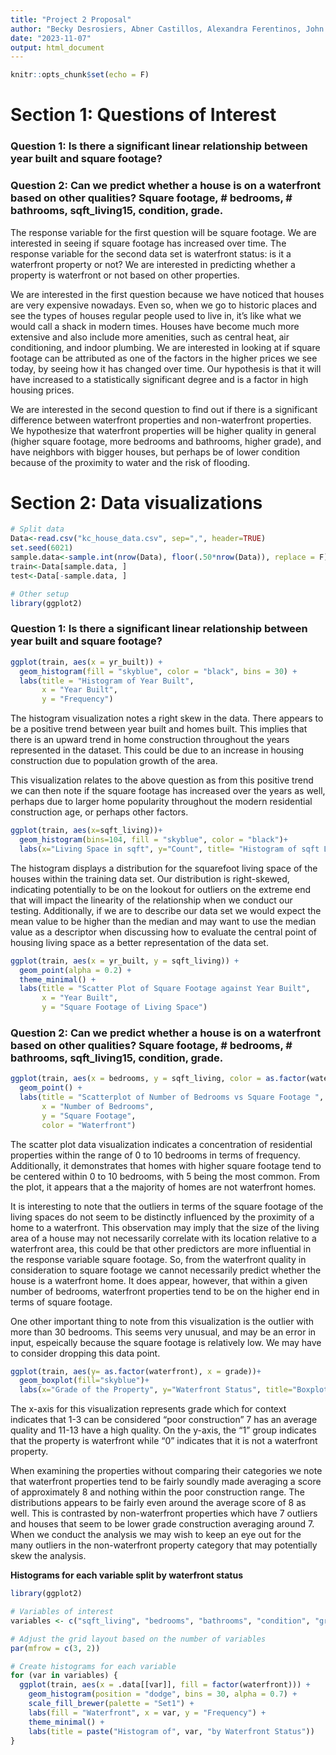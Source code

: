 ```yaml
---
title: "Project 2 Proposal"
author: "Becky Desrosiers, Abner Castillos, Alexandra Ferentinos, John Le"
date: "2023-11-07"
output: html_document
---
```


```r
knitr::opts_chunk$set(echo = F)
```



# Section 1: Questions of Interest

### Question 1: Is there a significant linear relationship between year built and square footage?

### Question 2: Can we predict whether a house is on a waterfront based on other qualities? Square footage, # bedrooms, # bathrooms, sqft_living15, condition, grade.


The response variable for the first question will be square footage. We are interested in seeing if square footage has increased over time. The response variable for the second data set is waterfront status: is it a waterfront property or not? We are interested in predicting whether a property is waterfront or not based on other properties.


We are interested in the first question because we have noticed that houses are very expensive nowadays. Even so, when we go to historic places and see the types of houses regular people used to live in, it's like what we would call a shack in modern times. Houses have become much more extensive and also include more amenities, such as central heat, air conditioning, and indoor plumbing. We are interested in looking at if square footage can be attributed as one of the factors in the higher prices we see today, by seeing how it has changed over time. Our hypothesis is that it will have increased to a statistically significant degree and is a factor in high housing prices.


We are interested in the second question to find out if there is a significant difference between waterfront properties and non-waterfront properties. We hypothesize that waterfront properties will be higher quality in general (higher square footage, more bedrooms and bathrooms, higher grade), and have neighbors with bigger houses, but perhaps be of lower condition because of the proximity to water and the risk of flooding.

 

# Section 2: Data visualizations 

```r
# Split data
Data<-read.csv("kc_house_data.csv", sep=",", header=TRUE)
set.seed(6021)
sample.data<-sample.int(nrow(Data), floor(.50*nrow(Data)), replace = F)
train<-Data[sample.data, ]
test<-Data[-sample.data, ]

# Other setup
library(ggplot2)
```


### Question 1: Is there a significant linear relationship between year built and square footage?


```r
ggplot(train, aes(x = yr_built)) +
  geom_histogram(fill = "skyblue", color = "black", bins = 30) +
  labs(title = "Histogram of Year Built",
       x = "Year Built",
       y = "Frequency")
```

The histogram visualization notes a right skew in the data. There appears to be a positive trend between year built and homes built. This implies that there is an upward trend in home construction throughout the years represented in the dataset. This could be due to an increase in housing construction due to population growth of the area.

This visualization relates to the above question as from this positive trend we can then note if the square footage has increased over the years as well, perhaps due to larger home popularity throughout the modern residential construction age, or perhaps other factors.




```r
ggplot(train, aes(x=sqft_living))+
  geom_histogram(bins=104, fill = "skyblue", color = "black")+
  labs(x="Living Space in sqft", y="Count", title= "Histogram of sqft Living Space")
```


The histogram  displays a distribution for the squarefoot living space of the houses within the training data set. Our distribution is right-skewed, indicating potentially to be on the lookout for outliers on the extreme end that will impact the linearity of the relationship when we conduct our testing. Additionally, if we are to describe our data set we would expect the mean value to be higher than the median and may want to use the median value as a descriptor when discussing how to evaluate the central point of housing living space as a better representation of the data set.



```r
ggplot(train, aes(x = yr_built, y = sqft_living)) +
  geom_point(alpha = 0.2) + 
  theme_minimal() +
  labs(title = "Scatter Plot of Square Footage against Year Built",
       x = "Year Built",
       y = "Square Footage of Living Space")

```




### Question 2: Can we predict whether a house is on a waterfront based on other qualities? Square footage, # bedrooms, # bathrooms, sqft_living15, condition, grade.



```r
ggplot(train, aes(x = bedrooms, y = sqft_living, color = as.factor(waterfront))) +
  geom_point() +
  labs(title = "Scatterplot of Number of Bedrooms vs Square Footage ",
       x = "Number of Bedrooms",
       y = "Square Footage",
       color = "Waterfront")
```


The scatter plot data visualization indicates a concentration of residential properties within the range of 0 to 10 bedrooms in terms of frequency. Additionally, it demonstrates that homes with higher square footage tend to be centered within 0 to 10 bedrooms, with 5 being the most common. From the plot, it appears that a the majority of homes are not waterfront homes. 

It is interesting to note that the outliers in terms of the square footage of the living spaces do not seem to be distinctly influenced by the proximity of a home to a waterfront. This observation may imply that the size of the living area of a house may not necessarily correlate with its location relative to a waterfront area, this could be that other predictors are more influential in the response variable square footage. So, from the waterfront quality in consideration to square footage we cannot necessarily predict whether the house is a waterfront home. It does appear, however, that within a given number of bedrooms, waterfront properties tend to be on the higher end in terms of square footage.

One other important thing to note from this visualization is the outlier with more than 30 bedrooms. This seems very unusual, and may be an error in input, espeically because the square footage is relatively low. We may have to consider dropping this data point.



```r
ggplot(train, aes(y= as.factor(waterfront), x = grade))+
  geom_boxplot(fill="skyblue")+
  labs(x="Grade of the Property", y="Waterfront Status", title="Boxplots of Grade for Waterfront and Non-Waterfront Properties")
```




The x-axis for this visualization represents grade which for context indicates that 1-3 can be considered "poor construction" 7 has an average quality and 11-13 have a high quality. On the y-axis, the "1" group indicates that the property is waterfront while "0" indicates that it is not a waterfront property.

When examining the properties without comparing their categories we note that waterfront properties tend to be fairly soundly made averaging a score of approximately 8 and nothing within the poor construction range. The distributions appears to be fairly even around the average score of 8 as well. This is contrasted by non-waterfront properties which have 7 outliers and houses that seem to be lower grade construction averaging around 7. When we conduct the analysis we may wish to keep an eye out for the many outliers in the non-waterfront property category that may potentially skew the analysis.



**Histograms for each variable split by waterfront status**
```r
library(ggplot2)

# Variables of interest
variables <- c("sqft_living", "bedrooms", "bathrooms", "condition", "grade")

# Adjust the grid layout based on the number of variables
par(mfrow = c(3, 2))

# Create histograms for each variable
for (var in variables) {
  ggplot(train, aes(x = .data[[var]], fill = factor(waterfront))) +
    geom_histogram(position = "dodge", bins = 30, alpha = 0.7) +
    scale_fill_brewer(palette = "Set1") +
    labs(fill = "Waterfront", x = var, y = "Frequency") +
    theme_minimal() +
    labs(title = paste("Histogram of", var, "by Waterfront Status"))
}


```








